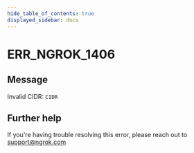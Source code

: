 ```yaml
---
hide_table_of_contents: true
displayed_sidebar: docs
---
```



# ERR_NGROK_1406

## Message

Invalid CIDR: `CIDR`

<ErrorDetails error="err_ngrok_1406" />

## Further help

If you're having trouble resolving this error, please reach out to [support@ngrok.com](mailto:support@ngrok.com?subject=Help%20with%20ERR_NGROK_1406)
